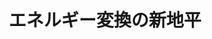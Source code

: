 ﻿---
title: "エネルギー変換の新地平"
category: "物質理工学院"
vol: "89"
interviewee: "伊原 学"
url: "http://www.chemeng.titech.ac.jp/~iharalab/"
tags: ["エネルギー","電池","太陽電池","燃料電池"]
pdf: "89-1-ihara.pdf"
career: ""
preface: "伊原研究室では高効率なエネルギー変換を実現し人類に貢献することを目標に、太陽電池、燃料電池、 エネルギーシステムの３つの分野の研究を並行して進めている。それぞれの研究は一見大きく異なってい るように思えるが、これらを同時に行うことには重要な意義がある。本稿では、一つひとつの研究内容に 触れたのち、全体を司る先生の考え方について紹介していく。"
---
